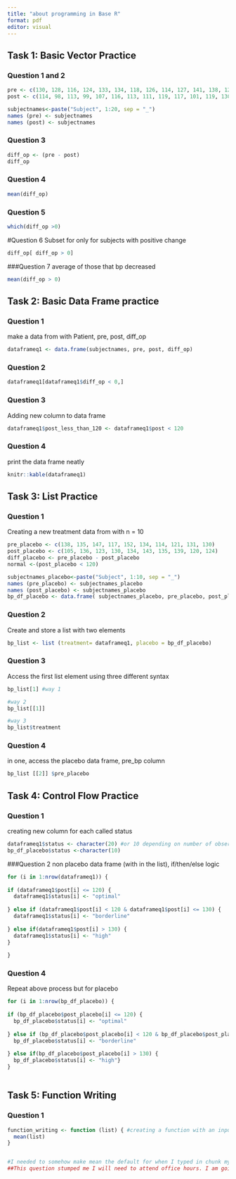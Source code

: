 ```yaml
---
title: "about programming in Base R"
format: pdf
editor: visual
---
```


## Task 1: Basic Vector Practice

### Question 1 and 2

```r
pre <- c(130, 128, 116, 124, 133, 134, 118, 126, 114, 127, 141, 138, 128, 140, 137, 131, 120, 128, 139, 135)
post <- c(114, 98, 113, 99, 107, 116, 113, 111, 119, 117, 101, 119, 130, 122, 106, 106, 124, 102, 117, 113)

subjectnames<-paste("Subject", 1:20, sep = "_")
names (pre) <- subjectnames
names (post) <- subjectnames
```

### Question 3

```r
diff_op <- (pre - post)
diff_op
```

### Question 4

```r
mean(diff_op)
```

### Question 5

```r
which(diff_op >0)
```

#Question 6 Subset for only for subjects with positive change

```r
diff_op[ diff_op > 0] 
```

###Question 7 average of those that bp decreased

```r
mean(diff_op > 0)
```

## Task 2: Basic Data Frame practice

### Question 1

make a data from with Patient, pre, post, diff_op

```r
dataframeq1 <- data.frame(subjectnames, pre, post, diff_op)
```

### Question 2

```r
dataframeq1[dataframeq1$diff_op < 0,]
```

### Question 3

Adding new column to data frame

```r
dataframeq1$post_less_than_120 <- dataframeq1$post < 120
```

### Question 4

print the data frame neatly

```r
knitr::kable(dataframeq1)
```

## Task 3: List Practice

### Question 1

Creating a new treatment data from with n = 10

```r
pre_placebo <- c(138, 135, 147, 117, 152, 134, 114, 121, 131, 130)
post_placebo <- c(105, 136, 123, 130, 134, 143, 135, 139, 120, 124)
diff_placebo <- pre_placebo - post_placebo
normal <-(post_placebo < 120)

subjectnames_placebo<-paste("Subject", 1:10, sep = "_")
names (pre_placebo) <- subjectnames_placebo
names (post_placebo) <- subjectnames_placebo
bp_df_placebo <- data.frame( subjectnames_placebo, pre_placebo, post_placebo, diff_placebo, normal)
```

### Question 2

Create and store a list with two elements

```r
bp_list <- list (treatment= dataframeq1, placebo = bp_df_placebo)
```

### Question 3

Access the first list element using three different syntax

```r
bp_list[1] #way 1
```

```r
#way 2
bp_list[[1]]
```

```r
#way 3 
bp_list$treatment
```

### Question 4

in one, access the placebo data frame, pre_bp column

```r
bp_list [[2]] $pre_placebo
```

## Task 4: Control Flow Practice

### Question 1

creating new column for each called status

```r
dataframeq1$status <- character(20) #or 10 depending on number of observations
bp_df_placebo$status <-character(10) 
```

###Question 2 non placebo data frame (with in the list), if/then/else logic

```r
for (i in 1:nrow(dataframeq1)) {
  
if (dataframeq1$post[i] <= 120) {
  dataframeq1$status[i] <- "optimal"
  
} else if (dataframeq1$post[i] < 120 & dataframeq1$post[i] <= 130) {
  dataframeq1$status[i] <- "borderline"
  
} else if(dataframeq1$post[i] > 130) {
  dataframeq1$status[i] <- "high"
}
  
}
```

### Question 4

Repeat above process but for placebo

```r

for (i in 1:nrow(bp_df_placebo)) {
  
if (bp_df_placebo$post_placebo[i] <= 120) {
  bp_df_placebo$status[i] <- "optimal"
  
} else if (bp_df_placebo$post_placebo[i] < 120 & bp_df_placebo$post_placebo[i][i] <= 130) {
  bp_df_placebo$status[i] <- "borderline"
  
} else if(bp_df_placebo$post_placebo[i] > 130) {
  bp_df_placebo$status[i] <- "high"}
}
  
```

## Task 5: Function Writing

### Question 1
```r

function_writing <- function (list) { #creating a function with an input and hopefully I can fill in bp_list later
  mean(list)
} 


#I needed to somehow make mean the default for when I typed in chunk my function name (function_writing) it would return the mean hopefully it was numeric. If not another error would pop up. I would also be able to call my function in the console and it would yield the mean. And if I wanted other summary statistics then it would I would have to specify var (function_writing) or something similar.
##This question stumped me I will need to attend office hours. I am going to turn this in Tuesday night wrong/ incomplete but if I think of how to fix by Wednesday night I will try again

```

